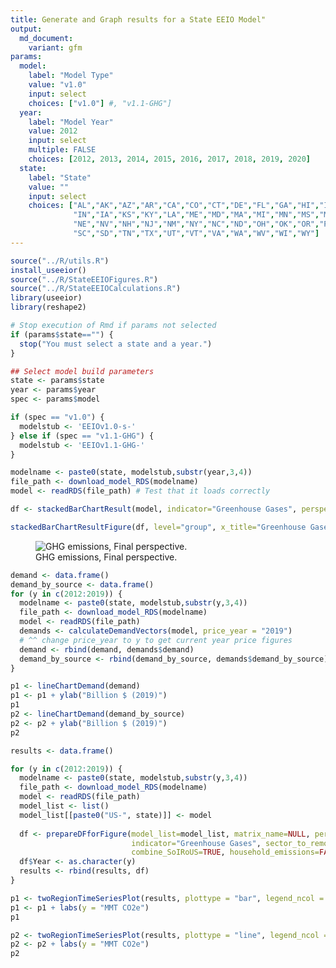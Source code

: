 ```yaml
---
title: Generate and Graph results for a State EEIO Model"
output:
  md_document:
    variant: gfm
params:
  model:
    label: "Model Type"
    value: "v1.0"
    input: select
    choices: ["v1.0"] #, "v1.1-GHG"]
  year:
    label: "Model Year"
    value: 2012
    input: select
    multiple: FALSE
    choices: [2012, 2013, 2014, 2015, 2016, 2017, 2018, 2019, 2020]
  state:
    label: "State"
    value: ""
    input: select
    choices: ["AL","AK","AZ","AR","CA","CO","CT","DE","FL","GA","HI","ID","IL",
              "IN","IA","KS","KY","LA","ME","MD","MA","MI","MN","MS","MO","MT",
              "NE","NV","NH","NJ","NM","NY","NC","ND","OH","OK","OR","PA","RI",
              "SC","SD","TN","TX","UT","VT","VA","WA","WV","WI","WY"]
---
```


```r
source("../R/utils.R")
install_useeior()
source("../R/StateEEIOFigures.R")
source("../R/StateEEIOCalculations.R")
library(useeior)
library(reshape2)

# Stop execution of Rmd if params not selected
if (params$state=="") {
  stop("You must select a state and a year.")
}

## Select model build parameters
state <- params$state
year <- params$year
spec <- params$model

if (spec == "v1.0") {
  modelstub <- 'EEIOv1.0-s-'
} else if (spec == "v1.1-GHG") {
  modelstub <- 'EEIOv1.1-GHG-'
}

```

```r
modelname <- paste0(state, modelstub,substr(year,3,4))
file_path <- download_model_RDS(modelname)
model <- readRDS(file_path) # Test that it loads correctly

```

```r

df <- stackedBarChartResult(model, indicator="Greenhouse Gases", perspective="FINAL", scale=9)

stackedBarChartResultFigure(df, level="group", x_title="Greenhouse Gases (million tonnes)")
```
![GHG emissions, Final perspective.](`r knitr::fig_chunk('ghg_results', 'png')`){#fig:ghg_results}


```r
demand <- data.frame()
demand_by_source <- data.frame()
for (y in c(2012:2019)) {
  modelname <- paste0(state, modelstub,substr(y,3,4))
  file_path <- download_model_RDS(modelname)
  model <- readRDS(file_path)
  demands <- calculateDemandVectors(model, price_year = "2019")
  # ^^ change price_year to y to get current year price figures
  demand <- rbind(demand, demands$demand)
  demand_by_source <- rbind(demand_by_source, demands$demand_by_source)
}

p1 <- lineChartDemand(demand)
p1 <- p1 + ylab("Billion $ (2019)")
p1
p2 <- lineChartDemand(demand_by_source)
p2 <- p2 + ylab("Billion $ (2019)")
p2


```



```r
results <- data.frame()

for (y in c(2012:2019)) {
  modelname <- paste0(state, modelstub,substr(y,3,4))
  file_path <- download_model_RDS(modelname)
  model <- readRDS(file_path)
  model_list <- list()
  model_list[[paste0("US-", state)]] <- model
  
  df <- prepareDFforFigure(model_list=model_list, matrix_name=NULL, perspective="FINAL",
                           indicator="Greenhouse Gases", sector_to_remove="", demand="Consumption",
                           combine_SoIRoUS=TRUE, household_emissions=FALSE)
  df$Year <- as.character(y)
  results <- rbind(results, df)
}

p1 <- twoRegionTimeSeriesPlot(results, plottype = "bar", legend_ncol = 2, scale=9)
p1 <- p1 + labs(y = "MMT CO2e")
p1

p2 <- twoRegionTimeSeriesPlot(results, plottype = "line", legend_ncol = 2, scale=9)
p2 <- p2 + labs(y = "MMT CO2e")
p2

```
